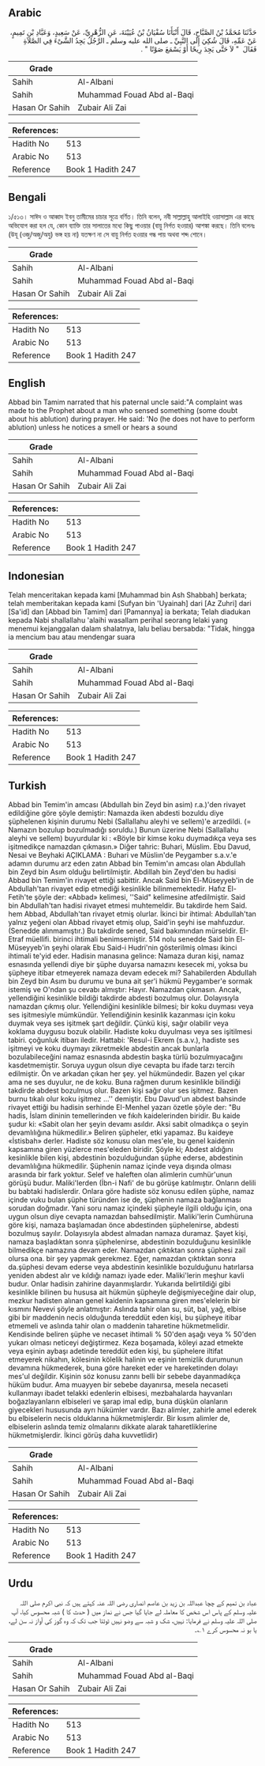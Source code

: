 ## Arabic


<div dir="rtl" lang="ar" style={{fontSize:'larger',backgroundColor:'#f8f9fa',padding:20}}>
حَدَّثَنَا مُحَمَّدُ بْنُ الصَّبَّاحِ، قَالَ أَنْبَأَنَا سُفْيَانُ بْنُ عُيَيْنَةَ، عَنِ الزُّهْرِيِّ، عَنْ سَعِيدٍ، وَعَبَّادِ بْنِ تَمِيمٍ، عَنْ عَمِّهِ، قَالَ شُكِيَ إِلَى النَّبِيِّ ـ صلى الله عليه وسلم ـ الرَّجُلُ يَجِدُ الشَّىْءَ فِي الصَّلاَةِ فَقَالَ ‏ "‏ لاَ حَتَّى يَجِدَ رِيحًا أَوْ يَسْمَعَ صَوْتًا ‏"‏ ‏.‏
</div>
<div style={{backgroundColor:'#f8f9fa',padding:20, marginBottom: 10}}><table> <thead> <tr> <th>Grade</th> <th></th> </tr> </thead> <tbody> <tr><td>Sahih</td><td>Al-Albani</td></tr><tr><td>Sahih</td><td>Muhammad Fouad Abd al-Baqi</td></tr><tr><td>Hasan Or Sahih</td><td>Zubair Ali Zai</td></tr></tbody></table><table> <thead> <tr> <th>References:</th> <th></th> </tr> </thead> <tbody><tr><td>Hadith No</td><td>513</td></tr><tr><td>Arabic No</td><td>513</td></tr><tr><td>Reference</td><td>Book 1 Hadith 247</td></tr></tbody></table></div>

## Bengali


<div dir="ltr" lang="bn" style={{fontSize:'larger',backgroundColor:'#f8f9fa',padding:20}}>
১/৫১৩। সাঈদ ও আব্বাদ ইবনু তামীমের চাচার সূত্রে বর্ণিত। তিনি বলেন, নবী সাল্লাল্লাহু আলাইহি ওয়াসাল্লাম এর কাছে অভিযোগ করা হল যে, কোন ব্যাক্তি তার সালাতের মধ্যে কিছু পাওয়ার (বায়ু নির্গত হওয়ার) আশঙ্কা করছে। তিনি বলেনঃ (উযূ (ওজু/অজু/অযু) ভঙ্গ হয় না) যতক্ষণ না সে বায়ু নির্গত হওয়ার গন্ধ পায় অথবা শব্দ শোনে।
</div>
<div style={{backgroundColor:'#f8f9fa',padding:20, marginBottom: 10}}><table> <thead> <tr> <th>Grade</th> <th></th> </tr> </thead> <tbody> <tr><td>Sahih</td><td>Al-Albani</td></tr><tr><td>Sahih</td><td>Muhammad Fouad Abd al-Baqi</td></tr><tr><td>Hasan Or Sahih</td><td>Zubair Ali Zai</td></tr></tbody></table><table> <thead> <tr> <th>References:</th> <th></th> </tr> </thead> <tbody><tr><td>Hadith No</td><td>513</td></tr><tr><td>Arabic No</td><td>513</td></tr><tr><td>Reference</td><td>Book 1 Hadith 247</td></tr></tbody></table></div>

## English


<div dir="ltr" lang="en" style={{fontSize:'larger',backgroundColor:'#f8f9fa',padding:20}}>
Abbad bin Tamim narrated that his paternal uncle said:"A complaint was made to the Prophet about a man who sensed something (some doubt about his ablution) during prayer. He said: 'No (he does not have to perform ablution) unless he notices a smell or hears a sound
</div>
<div style={{backgroundColor:'#f8f9fa',padding:20, marginBottom: 10}}><table> <thead> <tr> <th>Grade</th> <th></th> </tr> </thead> <tbody> <tr><td>Sahih</td><td>Al-Albani</td></tr><tr><td>Sahih</td><td>Muhammad Fouad Abd al-Baqi</td></tr><tr><td>Hasan Or Sahih</td><td>Zubair Ali Zai</td></tr></tbody></table><table> <thead> <tr> <th>References:</th> <th></th> </tr> </thead> <tbody><tr><td>Hadith No</td><td>513</td></tr><tr><td>Arabic No</td><td>513</td></tr><tr><td>Reference</td><td>Book 1 Hadith 247</td></tr></tbody></table></div>

## Indonesian


<div dir="ltr" lang="id" style={{fontSize:'larger',backgroundColor:'#f8f9fa',padding:20}}>
Telah menceritakan kepada kami [Muhammad bin Ash Shabbah] berkata; telah memberitakan kepada kami [Sufyan bin 'Uyainah] dari [Az Zuhri] dari [Sa'id] dan [Abbad bin Tamim] dari [Pamannya] ia berkata; Telah diadukan kepada Nabi shallallahu 'alaihi wasallam perihal seorang lelaki yang menemui kejanggalan dalam shalatnya, lalu beliau bersabda: "Tidak, hingga ia mencium bau atau mendengar suara
</div>
<div style={{backgroundColor:'#f8f9fa',padding:20, marginBottom: 10}}><table> <thead> <tr> <th>Grade</th> <th></th> </tr> </thead> <tbody> <tr><td>Sahih</td><td>Al-Albani</td></tr><tr><td>Sahih</td><td>Muhammad Fouad Abd al-Baqi</td></tr><tr><td>Hasan Or Sahih</td><td>Zubair Ali Zai</td></tr></tbody></table><table> <thead> <tr> <th>References:</th> <th></th> </tr> </thead> <tbody><tr><td>Hadith No</td><td>513</td></tr><tr><td>Arabic No</td><td>513</td></tr><tr><td>Reference</td><td>Book 1 Hadith 247</td></tr></tbody></table></div>

## Turkish


<div dir="ltr" lang="tr" style={{fontSize:'larger',backgroundColor:'#f8f9fa',padding:20}}>
Abbad bin Temim'in amcası (Abdullah bin Zeyd bin asim) r.a.)'den rivayet edildiğine göre şöyle demiştir: Namazda iken abdesti bozuldu diye şüphelenen kişinin durumu Nebi (Sallallahu aleyhi ve sellem)'e arzedildi. (= Namazın bozulup bozulmadığı soruldu.) Bunun üzerine Nebi (Sallallahu aleyhi ve sellem) buyurdular ki : «Böyle bir kimse koku duymadıkça veya ses işitmedikçe namazdan çıkmasın.» Diğer tahric: Buhari, Müslim. Ebu Davud, Nesai ve Beyhaki AÇIKLAMA : Buhari ve Müsliın'de Peygamber s.a.v.'e adamın durumu arz eden zatın Abbad bin Temim'ın amcası olan Abdullah bin Zeyd bin Asım olduğu belirtilmiştir. Abdillah bin Zeyd'den bu hadisi Abbad bin Temim'in rivayet ettiği sabittir. Ancak Said bin El-Müseyyeb'in de Abdullah'tan rivayet edip etmediği kesinlikle bilinmemektedir. Hafız El-Fetih'te şöyle der: «Abbad» kelimesi, ''Said" kelimesine atfedilmiştir. Said bin Abdullah'tan hadisi rivayet etmesi muhtemeldir. Bu takdirde hem Said. hem Abbad, Abdullah'tan rivayet etmiş olurlar. İkinci bir ihtimal: AbduIIah'tan yalnız yeğeni olan Abbad rivayet etmiş olup, Said'in şeyhi ise mahfuzdur. (Senedde alınmamıştır.) Bu takdirde sened, Said bakımından mürseldir. EI-Etraf müellifi. birinci ihtimali benimsemiştir. 514 nolu senedde Said bin El-Müseyyeb'in şeyhi olarak Ebu Said-i Hudri'nin gösterilmiş olması ikinci ihtimali te'yid eder. Hadisin manasına gelince: Namaza duran kişi, namaz esnasında yellendi diye bir şüphe duyarsa namazını kesecek mi, yoksa bu şüpheye itibar etmeyerek namaza devam edecek mi? Sahabilerden AbduIIah bin Zeyd bin Asım bu durumu ve buna ait şer'i hükmü Peygamber'e sormak istemiş ve O'ndan şu cevabı almıştır: Hayır. Namazdan çıkmasın. Ancak, yellendiğini kesinlikle bildiği takdirde abdesti bozulmuş olur. Dolayısıyla namazdan çıkmış olur. Yellendiğini kesinlikle bilmesi; bir koku duyması veya ses işitmesiyle mümkündür. Yellendiğinin kesinlik kazanması için koku duymak veya ses işitmek şart değildir. Çünkü kişi, sağır olabilir veya koklama duygusu bozuk olabilir. Hadiste koku duyulması veya ses işitilmesi tabiri. çoğunluk itibarı iledir. Hattabi: 'Resul-i Ekrem (s.a.v.), hadiste ses işitmeyi ve koku duymayı zikretmekle abdestin ancak bunlarla bozulabileceğini namaz esnasında abdestin başka türlü bozulmıyacağını kasdetmemiştir. Soruya uygun olsun diye cevapta bu ifade tarzı tercih edilmiştir. Ön ve arkadan çıkan her şey. yel hükmündedir. Bazen yel çıkar ama ne ses duyulur, ne de koku. Buna rağmen durum kesinlikle bilindiği takdirde abdest bozulmuş olur. Bazen kişi sağır olur ses işitmez. Bazen burnu tıkalı olur koku işitmez ...'' demiştir. Ebu Davud'un abdest bahsinde rivayet ettiği bu hadisin serhinde EI-Menhel yazarı özetle şöyle der: "Bu hadis, İslam dininin temellerinden ve fıkıh kaidelerinden biridir. Bu kaide şudur ki: «Sabit olan her şeyin devamı asıldır. Aksi sabit olmadıkça o şeyin devamlılığına hükmedilir.» Beliren şüpheler, etki yapamaz. Bu kaideye «İstisbah» derler. Hadiste söz konusu olan mes'ele, bu genel kaidenin kapsamına giren yüzlerce mes'eleden biridir. Şöyle ki; Abdest aldığını kesinlikle bilen kişi, abdestinin bozulduğundan şüphe ederse, abdestinin devamlılığına hükmedilir. Şüphenin namaz içinde veya dışında olması arasında bir fark yoktur. Selef ve haleften olan alimlerin cumhür'unun görüşü budur. Maliki'lerden (İbn-i Nafi' de bu görüşe katılmıştır. Onların delili bu babtaki hadislerdir. Onlara göre hadiste söz konusu edilen şüphe, namaz içinde vuku bulan şüphe türünden ise de, şüphenin namaza bağlanması sorudan doğmadır. Yani soru namaz içindeki şüpheyle ilgili olduğu için, ona uygun olsun diye cevapta namazdan bahsedilmiştir. Maliki'lerin Cumhüruna göre kişi, namaza başlamadan önce abdestinden şüphelenirse, abdesti bozulmuş sayılır. Dolayısıyla abdest almadan namaza duramaz. Şayet kişi, namaza başladıktan sonra şüphelenirse, abdestinin bozulduğunu kesinlikle bilmedikçe namazına devam eder. Namazdan çıktıktan sonra şüphesi zail olursa ona. bir şey yapmak gerekmez. Eğer, namazdan çıktıktan sonra da.şüphesi devam ederse veya abdestinin kesinlikle bozulduğunu hatırlarsa yeniden abdest alır ve kıldığı namazı iyade eder. Maliki'lerin meşhur kavli budur. Onlar hadisin zahirine dayanmışlardır. Yukarıda belirtildiği gibi kesinlikle bilinen bu hususa ait hükmün şüpheyle değişmiyeceğine dair olup, mezkur hadisten alınan genel kaidenin kapsamına giren mes'elelerin bir kısmını Nevevi şöyle anlatmıştır: Aslında tahir olan su, süt, bal, yağ, elbise gibi bir maddenin necis olduğunda tereddüt eden kişi, bu şüpheye itibar etmemeli ve aslında tahir olan o maddenin taharetine hükmetmelidir. Kendisinde beliren şüphe ve necaset ihtimali % 50'den aşağı veya % 50'den yukarı olması neticeyi değiştirmez. Keza boşamada, köleyi azad etmekte veya eşinin aybaşı adetinde tereddüt eden kişi, bu şüphelere iltifat etmeyerek nikahın, kölesinin kölelik halinin ve eşinin temizlik durumunun devamına hükmederek, buna göre hareket eder ve hareketinden dolayı mes'ul değildir. Kişinin söz konusu zannı belli bir sebebe dayanmadıkça hüküm budur. Ama muayyen bir sebebe dayanırsa, mesela necaseti kullanmayı ibadet telakki edenlerin elbisesi, mezbahalarda hayvanları boğazlayanların elbiseleri ve şarap imal edip, buna düşkün olanların giyecekleri hususunda ayrı hükümler vardır. Bazı alimler, zahirle amel ederek bu elbiselerin necis olduklarına hükmetmişlerdir. Bir kısım alimler de, elbiselerin aslında temiz olmalarını dikkate alarak taharetIiklerine hükmetmişlerdir. İkinci görüş daha kuvvetlidir)
</div>
<div style={{backgroundColor:'#f8f9fa',padding:20, marginBottom: 10}}><table> <thead> <tr> <th>Grade</th> <th></th> </tr> </thead> <tbody> <tr><td>Sahih</td><td>Al-Albani</td></tr><tr><td>Sahih</td><td>Muhammad Fouad Abd al-Baqi</td></tr><tr><td>Hasan Or Sahih</td><td>Zubair Ali Zai</td></tr></tbody></table><table> <thead> <tr> <th>References:</th> <th></th> </tr> </thead> <tbody><tr><td>Hadith No</td><td>513</td></tr><tr><td>Arabic No</td><td>513</td></tr><tr><td>Reference</td><td>Book 1 Hadith 247</td></tr></tbody></table></div>

## Urdu


<div dir="rtl" lang="ur" style={{fontSize:'larger',backgroundColor:'#f8f9fa',padding:20}}>
عباد بن تمیم کے چچا عبداللہ بن زید بن عاصم انصاری رضی اللہ عنہ کہتے ہیں کہ نبی اکرم صلی اللہ علیہ وسلم کے پاس اس شخص کا معاملہ لے جایا گیا جس نے نماز میں ( حدث کا ) شبہ محسوس کیا، آپ صلی اللہ علیہ وسلم نے فرمایا: نہیں، شک و شبہ سے وضو نہیں ٹوٹتا جب تک کہ وہ گوز کی آواز نہ سن لے، یا بو نہ محسوس کرے ۱؎۔
</div>
<div style={{backgroundColor:'#f8f9fa',padding:20, marginBottom: 10}}><table> <thead> <tr> <th>Grade</th> <th></th> </tr> </thead> <tbody> <tr><td>Sahih</td><td>Al-Albani</td></tr><tr><td>Sahih</td><td>Muhammad Fouad Abd al-Baqi</td></tr><tr><td>Hasan Or Sahih</td><td>Zubair Ali Zai</td></tr></tbody></table><table> <thead> <tr> <th>References:</th> <th></th> </tr> </thead> <tbody><tr><td>Hadith No</td><td>513</td></tr><tr><td>Arabic No</td><td>513</td></tr><tr><td>Reference</td><td>Book 1 Hadith 247</td></tr></tbody></table></div>